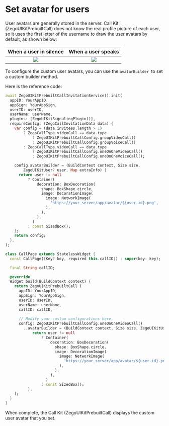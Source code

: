 # Set avatar for users

User avatars are generally stored in the server. Call Kit (ZegoUIKitPrebuiltCall) does not know the real profile picture of each user, so it uses the first letter of the username to draw the user avatars by default, as shown below:

| When a user in silence   |  When a user speaks  |
| :-: | :-: |
|<Frame width="256" height="auto" caption=""><img src="https://media-resource.spreading.io/5fa3f99cda659c8c9f2907cbb0242e6c/workspace86/_default_avatar.jpg" /></Frame>|<Frame width="256" height="auto" caption=""><img src="https://media-resource.spreading.io/5fa3f99cda659c8c9f2907cbb0242e6c/workspace86/_default_avatar_nowave.jpg" /></Frame>|

To configure the custom user avatars, you can use the `avatarBuilder `to set a custom builder method.

Here is the reference code:

<CodeGroup>


```dart title="Invitation Call"
await ZegoUIKitPrebuiltCallInvitationService().init(
  appID: YourAppID,
  appSign: YourAppSign,
  userID: userID,
  userName: userName,
  plugins: [ZegoUIKitSignalingPlugin()],
  requireConfig: (ZegoCallInvitationData data) {
    var config = (data.invitees.length > 1)
        ? ZegoCallType.videoCall == data.type
            ? ZegoUIKitPrebuiltCallConfig.groupVideoCall()
            : ZegoUIKitPrebuiltCallConfig.groupVoiceCall()
        : ZegoCallType.videoCall == data.type
            ? ZegoUIKitPrebuiltCallConfig.oneOnOneVideoCall()
            : ZegoUIKitPrebuiltCallConfig.oneOnOneVoiceCall();

    config.avatarBuilder = (BuildContext context, Size size,
        ZegoUIKitUser? user, Map extraInfo) {
      return user != null
          ? Container(
              decoration: BoxDecoration(
                shape: BoxShape.circle,
                image: DecorationImage(
                  image: NetworkImage(
                    'https://your_server/app/avatar/${user.id}.png',
                  ),
                ),
              ),
            )
          : const SizedBox();
    };
    return config;
  },
);
```

```dart title="Basic Call"
class CallPage extends StatelessWidget {
  const CallPage({Key? key, required this.callID}) : super(key: key);

  final String callID;

  @override
  Widget build(BuildContext context) {
    return ZegoUIKitPrebuiltCall (
      appID: YourAppID,
      appSign: YourAppSign,
      userID: userID,
      userName: userName,
      callID: callID,
  
      // Modify your custom configurations here.
      config: ZegoUIKitPrebuiltCallConfig.oneOnOneVideoCall()
        ..avatarBuilder = (BuildContext context, Size size, ZegoUIKitUser? user, Map extraInfo) {
            return user != null
                ? Container(
                    decoration: BoxDecoration(
                      shape: BoxShape.circle,
                      image: DecorationImage(
                        image: NetworkImage(
                          'https://your_server/app/avatar/${user.id}.png',
                        ),
                      ),
                    ),
                  )
                : const SizedBox();
          },
    );
  }
}
```

</CodeGroup>

When complete, the Call Kit (ZegoUIKitPrebuiltCall) displays the custom user avatar that you set.
